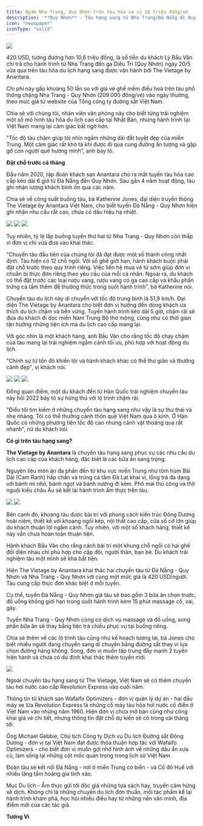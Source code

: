 ```yaml
---
title: Ngắm Nha Trang, Quy Nhơn trên tàu hỏa xa xỉ 10 triệu đồng/vé
description: '**Quy Nhơn** - Tàu hạng sang từ Nha Trang/Đà Nẵng đi Quy Nhơn chỉ bao gồm 12 chỗ. Với giá vé 420 USD/người, du khách được trải nghiệm khung cảnh tuyệt đẹp và ẩm thực cao cấp trên khoang tàu.'
icon: "newspaper"
iconType: "solid"
---
```


<Frame caption="Chuyến tàu với lộ trình Nha Trang - Quy Nhơn và Đà Nẵng - Quy Nhơn của The Vietage có giá 420 USD/vé. Ảnh:  @Phidont">
  <img src="https://photo.znews.vn/w1920/Uploaded/anqyy/2024_06_10/phidont2_1.jpeg" />
</Frame>

420 USD, tương đương hơn 10,6 triệu đồng, là số tiền du khách Lý Bẩu Vân chi trả cho hành trình từ Nha Trang đến ga Diêu Trì (Quy Nhơn) ngày 20/5 vừa qua trên tàu hỏa du lịch hạng sang được vận hành bởi The Vietage by Anantara.

Chi phí này gấp khoảng 50 lần so với giá vé ghế mềm điều hoà trên tàu phổ thông chặng Nha Trang - Quy Nhơn (209.000 đồng/vé) vào ngày thường, theo mức giá từ website của Tổng công ty đường sắt Việt Nam.

Chia sẻ với chúng tôi, nhân viên văn phòng này cho biết từng trải nghiệm một số mô hình tàu hỏa du lịch cao cấp tại Nhật Bản, nhưng hành trình tại Việt Nam mang lại cảm giác bất ngờ hơn.

"Tốc độ tàu chậm giúp tôi nhìn ngắm những dải đất tuyệt đẹp của miền Trung. Một cảm giác rất khó tả khi được đi qua cung đường ấn tượng và gặp gỡ con người quê hương mình", anh bày tỏ.

**Đặt chỗ trước cả tháng**

Đầu năm 2020, tập đoàn khách sạn Anantara cho ra mắt tuyến tàu hỏa cao cấp kéo dài 6 giờ từ Đà Nẵng đến Quy Nhơn. Sau gần 4 năm hoạt động, tàu ghi nhận lượng khách bình ổn qua các năm.

Chia sẻ về công suất buồng tàu, bà Katherine Jones, đại diện truyền thông The Vietage by Anantara Việt Nam, cho biết tuyến Đà Nẵng - Quy Nhơn hiện ghi nhận nhu cầu rất cao, chưa có dấu hiệu hạ nhiệt.

<Frame caption="Tàu hỏa The Vietage được trang bị nội thất sang trọng cùng bữa ăn cao cấp. Ảnh: The Vietage by Anantara.">
    <img src="https://photo.znews.vn/w1920/Uploaded/anqyy/2024_06_10/275110884_506186961065870_7129766910171892256_n.jpeg" />
    <img src="https://photo.znews.vn/w1920/Uploaded/anqyy/2024_06_10/130743441_223223999362169_885069642273334603_n.jpeg" />
    <img src="https://photo.znews.vn/w1920/Uploaded/anqyy/2024_06_10/185120090_313898206961414_4847100971356543232_n.jpeg" />
</Frame>

Tuy nhiên, tỷ lệ lấp buồng tuyến thứ hai từ Nha Trang - Quy Nhơn còn thấp vì đơn vị chỉ vừa đưa vào khai thác.

"Chuyến tàu đầu tiên của chúng tôi đã đạt được một số thành công nhất định. Tàu hiện có 12 chỗ ngồi. Với số ghế giới hạn, hành khách buộc phải đặt chỗ trước theo quy trình riêng. Việc liên hệ mua vé từ sớm giúp đơn vị chuẩn bị thực đơn riêng theo yêu cầu của mỗi cá nhân. Ngoài ra, du khách có thể đặt trước các loại rượu vang, rượu vang có ga cao cấp và khẩu phần trứng cá tầm thêm để thưởng thức trong suốt hành trình", bà Katherine nói.

Chuyến tàu du lịch này di chuyển với tốc độ trung bình là 51,9 km/h. Đại diện The Vietage by Anantara cho biết đơn vị hướng đến dòng khách ưa thích du lịch chậm và bền vững. Tuyến hành trình kéo dài 5 giờ, chậm rãi sẽ đưa du khách đi dọc miền Nam Trung Bộ thơ mộng, cũng như có thời gian tận hưởng những tiện ích mà du lịch cao cấp mang lại.

Với góc nhìn là một khách hàng, anh Bẩu Vân cho rằng tốc độ chạy chậm của tàu mang lại trải nghiệm ngắm cảnh tối ưu, phù hợp với hoạt động du lịch.

"Chính sự từ tốn đó khiến tôi và hành khách khác có thể thư giãn và thưởng cảnh đẹp", vị khách nói.

<Frame caption="Hành khách Bẩu Vân (đến từ TP.HCM) trên chuyến tàu từ Nha Trang - Quy Nhơn hôm 20/5. Ảnh: Ly Bau Van.">
  <img src="https://photo.znews.vn/w1920/Uploaded/anqyy/2024_06_10/445962043_842593041066342_4095375300886428880_n.jpg" />
  <img src="https://photo.znews.vn/w1920/Uploaded/anqyy/2024_06_10/447644802_1682989119188029_1069712259443889976_n.jpg" />
  <img src="https://photo.znews.vn/w1920/Uploaded/anqyy/2024_06_10/447741016_1561477738139447_8163879127048420757_n.jpg" />
</Frame>

Đồng quan điểm, một du khách đến từ Hàn Quốc trải nghiệm chuyến tàu này hồi 2022 bày tỏ sự hứng thú với lộ trình chậm rãi.

"Điều tôi tìm kiếm ở những chuyến tàu hạng sang như vậy là sự thư thái và nhẹ nhàng. Tôi có thể thưởng cảnh thôn quê Việt Nam qua ô kính. Ở Hàn Quốc có những phương tiện tốc độ cao nhưng cảnh vật thoáng qua rất nhanh", nữ du khách nói.

**Có gì trên tàu hạng sang?**

**The Vietage by Anantara** là chuyến tàu hạng sang phục vụ các nhu cầu du lịch cao cấp của khách hàng, đặc biệt là các bữa ăn sang trọng.

Nguyên liệu món ăn đa phần đến từ khu vực miền Trung như tôm hùm Bãi Dài (Cam Ranh) hấp chần và trứng cá tầm Đà Lạt khai vị, lồng trà đa dạng với bánh mì nhỏ, bánh ngọt và bánh nướng đi kèm. Phô mai thủ công và thịt nguội kiểu châu Âu sẽ kết lại hành trình ẩm thực trên tàu.

<Frame caption="Nữ du khách Hàn Quốc thưởng thức bữa ăn trên tàu hồi 2022. Ảnh: @jenvly.">
    <img src="https://photo.znews.vn/w1920/Uploaded/anqyy/2024_06_10/288950488_385455013616934_3180197634240773626_n.jpg" />
    <img src="https://photo.znews.vn/w1920/Uploaded/anqyy/2024_06_10/289531801_555969109462143_958338411899508927_n.jpg" />
</Frame>

Bên cạnh đó, khoang tàu được bài trí với phong cách kiến trúc Đông Dương hoài niệm, thiết kế với khoang ngồi kép, nội thất cao cấp, cửa sổ cỡ lớn giúp du khách thuận lợi ngắm cảnh. Tuy nhiên, với một số khách hàng, thiết kế này vẫn chưa hoàn toàn thuận tiện.

Hành khách Bẩu Vân cho rằng cách bài trí một khung chỗ ngồi có hai ghế đối diện nhau chỉ phù hợp cho cặp đôi, người thân, bạn bè. Du khách trải nghiệm tàu một mình sẽ khá bất tiện.

Hiện The Vietage by Anantara khai thác hai chuyến tàu từ Đà Nẵng - Quy Nhơn và Nha Trang - Quy Nhơn với cùng một mức giá là 420 USD/người. Tàu cung cấp thực đơn khác biệt ở mỗi tuyến.

Cụ thể, tuyến Đà Nẵng - Quy Nhơn giá tàu sẽ bao gồm 3 bữa ăn chọn trước, đồ uống không giới hạn trong suốt hành trình kèm 15 phút massage cổ, vai, gáy.

Tuyến Nha Trang - Quy Nhơn cũng có dịch vụ massage và đồ uống, song phần bữa ăn sẽ thay bằng tiệc trà chiều phục vụ tại buồng riêng.

Chia sẻ thêm về các lộ trình tàu cũng như kế hoạch tương lai, bà Jones cho biết nhiều người đang chuyển sang di chuyển bằng đường sắt thay vì lựa chọn đường hàng không. Song, đơn vị muốn tập trung đẩy mạnh 2 tuyến hiện hành và chưa có dự định khai thác thêm tuyến mới.  

<Frame caption="Bên trong tàu hơi nước Revolution Express sắp đi vào hoạt động. Ảnh: Wafaifo.">
  <img src="https://photo.znews.vn/w1920/Uploaded/anqyy/2024_06_10/Thiet_ke_chua_co_ten_1_.jpg" />
</Frame>

Ngoài chuyến tàu hạng sang từ The Vietage, Việt Nam sẽ có thêm chuyến tàu hơi nước cao cấp Revolution Express vào cuối năm.

Thông tin từ khách sạn Wafaifo Optimizers - đơn vị quản lý dự án - hai đầu máy xe lửa Revolution Express là những cỗ máy tàu hỏa hơi nước cổ điển ở Việt Nam vào những năm 1960. Hiện đơn vị chưa mở bán cũng như công khai giá vé chi tiết, nhưng thông tin đặt chỗ dự kiến sẽ có trong vài tháng tới.

Ông Michael Gebbie, Chủ tịch Công ty Dịch vụ Du lịch Đường sắt Đông Dương - đơn vị tại Việt Nam đạt được thỏa thuận hợp tác với Wafaifo Optimizers - cho biết đơn vị muốn gợi nhớ hình ảnh về những dấu ấn xưa cũ, làm sống lại những cột mốc quan trọng trong lịch sử Việt Nam.

Đoàn tàu sẽ kết nối Đà Nẵng - nơi ở miền Trung có biển - và Cố đô Huế với nhiều lăng tẩm hoàng gia tinh xảo.

Mục Du lịch - Ẩm thực gửi tới độc giả những tựa sách hay, truyền cảm hứng xê dịch. Không chỉ là những chuyến du lịch đơn thuần, mỗi tác phẩm kể lại hành trình khám phá, học hỏi nhiều điều hay từ những nền văn minh, địa điểm mới của các tác giả.

**Tường Vi**